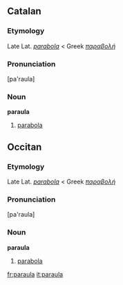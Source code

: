 ==Catalan==
===Etymology===
Late Lat. ''[[parabola]]'' < Greek ''[[παραβολή]]''
===Pronunciation===
[pa'raula]
===Noun===
'''paraula'''
#[[parabola]]

==Occitan==
===Etymology===
Late Lat. ''[[parabola]]'' < Greek ''[[παραβολή]]''
===Pronunciation===
[pa'raula]
===Noun===
'''paraula'''
#[[parabola]]

[[fr:paraula]]
[[it:paraula]]